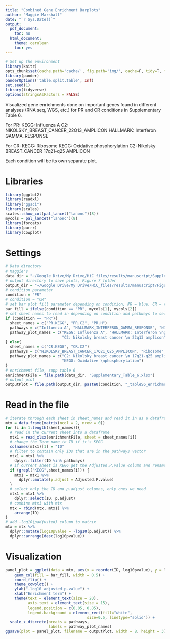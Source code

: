 ```yaml
---
title: "Combined Gene Enrichment Barplots"
author: "Maggie Marshall"
date: "`r Sys.Date()`"
output:
  pdf_document:
    toc: no
  html_document:
    theme: cerulean
    toc: yes
---
```


```r
# Set up the environment
library(knitr)
opts_chunk$set(cache.path='cache/', fig.path='img/', cache=F, tidy=T, fig.keep='high', echo=F, dpi=100, warnings=F, message=F, comment=NA, warning=F, results='as.is', fig.width = 10, fig.height = 6) #out.width=700, 
library(pander)
panderOptions('table.split.table', Inf)
set.seed(1)
library(tidyverse)
options(stringsAsFactors = FALSE)
```

Visualized gene enrichments done on important genes found in different analyses (RNA seq, WGS, etc.) for PR and CR conditions in Supplementary Table 6. 

For PR: 
KEGG: Influenza A
C2: NIKOLSKY_BREAST_CANCER_22Q13_AMPLICON
HALLMARK: Interferon GAMMA_RESPONSE

For CR: 
KEGG: Ribosome
KEGG: Oxidative phosphorylation
C2: Nikolsky BREAST_CANCER 17q21-q25 AMPLICON

Each condition will be its own separate plot. 

# Libraries 

```r
library(ggplot2)
library(readxl)
library("ggsci")
library(scales)
scales::show_col(pal_lancet("lanonc")(8))
mycols = pal_lancet("lanonc")(8)
library(forcats)
library(purrr)
library(cowplot)
```


# Settings 

```r
# Data directory 
# Maggie's 
data_dir = "~/Google Drive/My Drive/HiC_files/results/manuscript/Supplementary_Table_6"
# output directory to save plots, Figure 7 folder 
output_dir = "~/Google Drive/My Drive/HiC_files/results/manuscript/Figure_7"
# condition parameter 
condition = "PR"
# condition = "CR"
# set bar plot fill parameter depending on condition, PR = blue, CR = red 
bar_fill = ifelse(condition == "PR", mycols[1], mycols[2])
# set sheet names to read in depending on condition and pathways to select for 
if (condition == "PR"){
  sheet_names = c("PR.KEGG", "PR.C2", "PR.H")
  pathways = c("Influenza A", "HALLMARK_INTERFERON_GAMMA_RESPONSE", "NIKOLSKY_BREAST_CANCER_22Q13_AMPLICON")
  pathway_plot_names = c("KEGG: Influenza A", "HALLMARK: Interferon \ngamma response", 
                         "C2: Nikolsky breast cancer \n 22q13 amplicon")
} else{
  sheet_names = c("CR.KEGG", "CR.C2")
  pathways = c("NIKOLSKY_BREAST_CANCER_17Q21_Q25_AMPLICON", "Ribosome", "Oxidative phosphorylation")
  pathway_plot_names = c("C2: Nikolsky breast cancer \n 17q21-q25 amplicon", "KEGG: Ribosome", 
                         "KEGG: Oxidative \nphosphorylation")
}
# enrichment file, supp table 6
enrichmentFile = file.path(data_dir, "Supplementary_Table_6.xlsx")
# output plot 
outputPlot = file.path(output_dir, paste0(condition, "_tableS6_enrichment_barplot.svg"))
```

# Read in the file 

```r
# iterate through each sheet in sheet_names and read it in as a dataframe then add the dataframe to the mtx dataframe
mtx = data.frame(matrix(ncol = 2, nrow = 0))
for (i in 1:length(sheet_names)){
  # read in the current sheet into a dataframe 
  mtx1 = read_xlsx(enrichmentFile, sheet = sheet_names[i])
  # change the Term name to ID if it's KEGG 
  colnames(mtx1)[1] = "ID"
  # filter to contain only IDs that are in the pathways vector 
  mtx1 = mtx1 %>% 
    dplyr::filter(ID %in% pathways) 
  # if current sheet is KEGG get the Adjusted.P.value column and rename to p.adjust
  if (grepl("KEGG",sheet_names[i])) {
    mtx1 = mtx1 %>% 
      dplyr::mutate(p.adjust = Adjusted.P.value)
  }
  # select only the ID and p.adjust columns, only ones we need 
  mtx1 = mtx1 %>% 
    dplyr::select(ID, p.adjust)
  # combine mtx1 with mtx
  mtx = rbind(mtx, mtx1) %>% 
    arrange(ID)
}
# add -log10(padjusted) column to matrix 
mtx = mtx %>% 
  dplyr::mutate(log10pvalue = -log10(p.adjust)) %>% 
  dplyr::arrange(desc(log10pvalue))
```


# Visualization 

```r
panel_plot = ggplot(data = mtx, aes(x = reorder(ID, log10pvalue), y = log10pvalue)) +
    geom_col(fill = bar_fill, width = 0.5) +
    coord_flip() +
    theme_cowplot() +
    ylab("-log10 adjusted p-value") +
    xlab("Enrichment term") +
    theme(text = element_text(size = 20),
          axis.text = element_text(size = 15),
          legend.position = c(0.05, 0.85),
          legend.background = element_rect(fill="white", 
                                    size=0.5, linetype="solid")) +
  scale_x_discrete(breaks = pathways, 
                   labels = pathway_plot_names)
ggsave(plot = panel_plot, filename = outputPlot, width = 8, height = 3)
```


